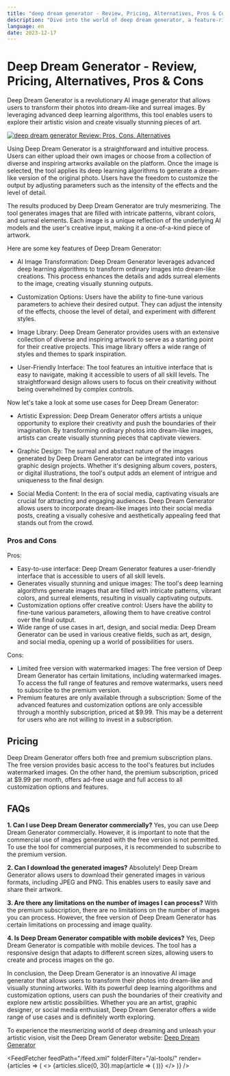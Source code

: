 ```yaml
---
title: "deep dream generator - Review, Pricing, Alternatives, Pros & Cons"
description: "Dive into the world of deep dream generator, a feature-rich AI tool. Learn about its features, pricing, and how it's making an impact. Don't miss out!"
language: en
date: 2023-12-17
---
```


# Deep Dream Generator - Review, Pricing, Alternatives, Pros & Cons
        
Deep Dream Generator is a revolutionary AI image generator that allows users to transform their photos into dream-like and surreal images. By leveraging advanced deep learning algorithms, this tool enables users to explore their artistic vision and create visually stunning pieces of art.


<BlogHeader />


[![deep dream generator Review: Pros, Cons, Alternatives](/ai-tools/deep-dream-generator.png)](https://deepdreamgenerator.com/)



Using Deep Dream Generator is a straightforward and intuitive process. Users can either upload their own images or choose from a collection of diverse and inspiring artworks available on the platform. Once the image is selected, the tool applies its deep learning algorithms to generate a dream-like version of the original photo. Users have the freedom to customize the output by adjusting parameters such as the intensity of the effects and the level of detail.

The results produced by Deep Dream Generator are truly mesmerizing. The tool generates images that are filled with intricate patterns, vibrant colors, and surreal elements. Each image is a unique reflection of the underlying AI models and the user's creative input, making it a one-of-a-kind piece of artwork.

Here are some key features of Deep Dream Generator:

- AI Image Transformation: Deep Dream Generator leverages advanced deep learning algorithms to transform ordinary images into dream-like creations. This process enhances the details and adds surreal elements to the image, creating visually stunning outputs.

- Customization Options: Users have the ability to fine-tune various parameters to achieve their desired output. They can adjust the intensity of the effects, choose the level of detail, and experiment with different styles.

- Image Library: Deep Dream Generator provides users with an extensive collection of diverse and inspiring artwork to serve as a starting point for their creative projects. This image library offers a wide range of styles and themes to spark inspiration.

- User-Friendly Interface: The tool features an intuitive interface that is easy to navigate, making it accessible to users of all skill levels. The straightforward design allows users to focus on their creativity without being overwhelmed by complex controls.

Now let's take a look at some use cases for Deep Dream Generator:

- Artistic Expression: Deep Dream Generator offers artists a unique opportunity to explore their creativity and push the boundaries of their imagination. By transforming ordinary photos into dream-like images, artists can create visually stunning pieces that captivate viewers.

- Graphic Design: The surreal and abstract nature of the images generated by Deep Dream Generator can be integrated into various graphic design projects. Whether it's designing album covers, posters, or digital illustrations, the tool's output adds an element of intrigue and uniqueness to the final design.

- Social Media Content: In the era of social media, captivating visuals are crucial for attracting and engaging audiences. Deep Dream Generator allows users to incorporate dream-like images into their social media posts, creating a visually cohesive and aesthetically appealing feed that stands out from the crowd.

### Pros and Cons

Pros:
- Easy-to-use interface: Deep Dream Generator features a user-friendly interface that is accessible to users of all skill levels.
- Generates visually stunning and unique images: The tool's deep learning algorithms generate images that are filled with intricate patterns, vibrant colors, and surreal elements, resulting in visually captivating outputs.
- Customization options offer creative control: Users have the ability to fine-tune various parameters, allowing them to have creative control over the final output.
- Wide range of use cases in art, design, and social media: Deep Dream Generator can be used in various creative fields, such as art, design, and social media, opening up a world of possibilities for users.

Cons:
- Limited free version with watermarked images: The free version of Deep Dream Generator has certain limitations, including watermarked images. To access the full range of features and remove watermarks, users need to subscribe to the premium version.
- Premium features are only available through a subscription: Some of the advanced features and customization options are only accessible through a monthly subscription, priced at $9.99. This may be a deterrent for users who are not willing to invest in a subscription.

## Pricing

Deep Dream Generator offers both free and premium subscription plans. The free version provides basic access to the tool's features but includes watermarked images. On the other hand, the premium subscription, priced at $9.99 per month, offers ad-free usage and full access to all customization options and features.

## FAQs

**1. Can I use Deep Dream Generator commercially?**
Yes, you can use Deep Dream Generator commercially. However, it is important to note that the commercial use of images generated with the free version is not permitted. To use the tool for commercial purposes, it is recommended to subscribe to the premium version.

**2. Can I download the generated images?**
Absolutely! Deep Dream Generator allows users to download their generated images in various formats, including JPEG and PNG. This enables users to easily save and share their artwork.

**3. Are there any limitations on the number of images I can process?**
With the premium subscription, there are no limitations on the number of images you can process. However, the free version of Deep Dream Generator has certain limitations on processing and image quality.

**4. Is Deep Dream Generator compatible with mobile devices?**
Yes, Deep Dream Generator is compatible with mobile devices. The tool has a responsive design that adapts to different screen sizes, allowing users to create and process images on the go.

In conclusion, the Deep Dream Generator is an innovative AI image generator that allows users to transform their photos into dream-like and visually stunning artworks. With its powerful deep learning algorithms and customization options, users can push the boundaries of their creativity and explore new artistic possibilities. Whether you are an artist, graphic designer, or social media enthusiast, Deep Dream Generator offers a wide range of use cases and is definitely worth exploring.

To experience the mesmerizing world of deep dreaming and unleash your artistic vision, visit the Deep Dream Generator website: [Deep Dream Generator](https://deepdreamgenerator.com/)


<AdComponent />


<FeedFetcher feedPath="/feed.xml" folderFilter="/ai-tools/" render={articles => (
    <>
        <Cards>
            {articles.slice(0, 30).map(article => (
                <Card key={article.link} title={article.title} href={article.link} />
            ))}
        </Cards>
    </>
)} />

